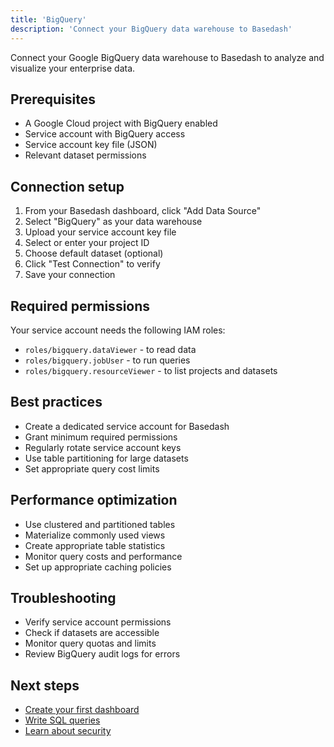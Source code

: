 ```yaml
---
title: 'BigQuery'
description: 'Connect your BigQuery data warehouse to Basedash'
---
```


Connect your Google BigQuery data warehouse to Basedash to analyze and visualize your enterprise data.

## Prerequisites
- A Google Cloud project with BigQuery enabled
- Service account with BigQuery access
- Service account key file (JSON)
- Relevant dataset permissions

## Connection setup
1. From your Basedash dashboard, click "Add Data Source"
2. Select "BigQuery" as your data warehouse
3. Upload your service account key file
4. Select or enter your project ID
5. Choose default dataset (optional)
6. Click "Test Connection" to verify
7. Save your connection

## Required permissions
Your service account needs the following IAM roles:
- `roles/bigquery.dataViewer` - to read data
- `roles/bigquery.jobUser` - to run queries
- `roles/bigquery.resourceViewer` - to list projects and datasets

## Best practices
- Create a dedicated service account for Basedash
- Grant minimum required permissions
- Regularly rotate service account keys
- Use table partitioning for large datasets
- Set appropriate query cost limits

## Performance optimization
- Use clustered and partitioned tables
- Materialize commonly used views
- Create appropriate table statistics
- Monitor query costs and performance
- Set up appropriate caching policies

## Troubleshooting
- Verify service account permissions
- Check if datasets are accessible
- Monitor query quotas and limits
- Review BigQuery audit logs for errors

## Next steps
- [Create your first dashboard](/getting-started/create-dashboard)
- [Write SQL queries](/getting-started/sql-editor)
- [Learn about security](/essentials/security)

